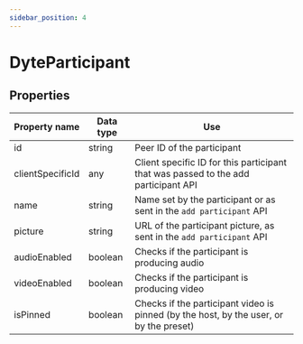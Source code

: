 ```yaml
---
sidebar_position: 4
---
```


# DyteParticipant

## Properties

| Property name    | Data type | Use                                                                                    |
| ---------------- | --------- | -------------------------------------------------------------------------------------- |
| id               | string    | Peer ID of the participant                                                             |
| clientSpecificId | any       | Client specific ID for this participant that was passed to the add participant API     |
| name             | string    | Name set by the participant or as sent in the `add participant` API                    |
| picture          | string    | URL of the participant picture, as sent in the `add participant` API                   |
| audioEnabled     | boolean   | Checks if the participant is producing audio                                           |
| videoEnabled     | boolean   | Checks if the participant is producing video                                           |
| isPinned         | boolean   | Checks if the participant video is pinned (by the host, by the user, or by the preset) |
